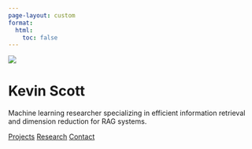 ```yaml
---
page-layout: custom
format:
  html:
    toc: false
---
```


::: {.hero-container}
::: {.hero-content}
![](chip-min.png){.hero-image}

# Kevin Scott

Machine learning researcher specializing in efficient information retrieval and dimension reduction for RAG systems.

::: {.hero-links}
[Projects](projects.qmd) [Research](blog.qmd) [Contact](contact.qmd)
:::
:::
:::